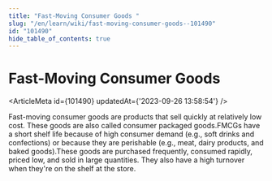 ```yaml
---
title: "Fast-Moving Consumer Goods "
slug: "/en/learn/wiki/fast-moving-consumer-goods--101490"
id: "101490"
hide_table_of_contents: true
---
```



# Fast-Moving Consumer Goods 

<ArticleMeta id={101490} updatedAt={'2023-09-26 13:58:54'} />
<div className='border-solid border-b border-t-0 my-4 border-[var(--ifm-color-gray-300)]' />

Fast-moving consumer goods are products that sell quickly at relatively low cost. These goods are also called consumer packaged goods.FMCGs have a short shelf life because of high consumer demand (e.g., soft drinks and confections) or because they are perishable (e.g., meat, dairy products, and baked goods).These goods are purchased frequently, consumed rapidly, priced low, and sold in large quantities. They also have a high turnover when they're on the shelf at the store.
